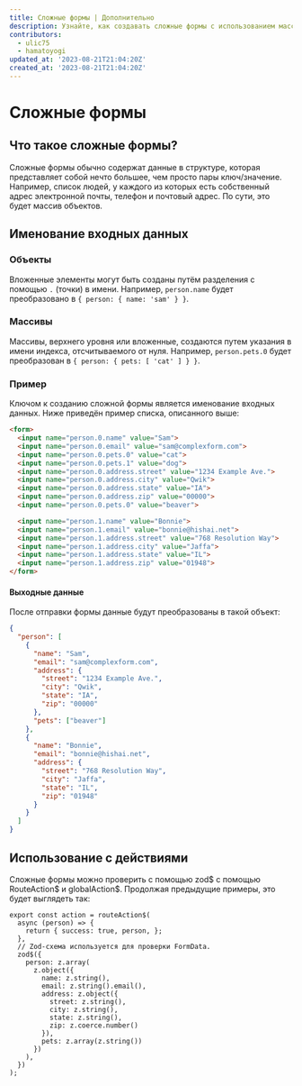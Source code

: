 ```yaml
---
title: Сложные формы | Дополнительно
description: Узнайте, как создавать сложные формы с использованием массивов и объектов.
contributors:
  - ulic75
  - hamatoyogi
updated_at: '2023-08-21T21:04:20Z'
created_at: '2023-08-21T21:04:20Z'
---
```


# Сложные формы

## Что такое сложные формы?

Сложные формы обычно содержат данные в структуре, которая представляет собой нечто большее, чем просто пары ключ/значение. Например, список людей, у каждого из которых есть собственный адрес электронной почты, телефон и почтовый адрес. По сути, это будет массив объектов.

## Именование входных данных

### Объекты

Вложенные элементы могут быть созданы путём разделения с помощью `.` (точки) в имени. Например, `person.name` будет преобразовано в `{ person: { name: 'sam' } }`.

### Массивы

Массивы, верхнего уровня или вложенные, создаются путем указания в имени индекса, отсчитываемого от нуля. Например, `person.pets.0` будет преобразован в `{ person: { pets: [ 'cat' ] } }`.

### Пример

Ключом к созданию сложной формы является именование входных данных. Ниже приведён пример списка, описанного выше:

```html
<form>
  <input name="person.0.name" value="Sam">
  <input name="person.0.email" value="sam@complexform.com">
  <input name="person.0.pets.0" value="cat">
  <input name="person.0.pets.1" value="dog">
  <input name="person.0.address.street" value="1234 Example Ave.">
  <input name="person.0.address.city" value="Qwik">
  <input name="person.0.address.state" value="IA">
  <input name="person.0.address.zip" value="00000">
  <input name="person.0.pets.0" value="beaver">

  <input name="person.1.name" value="Bonnie">
  <input name="person.1.email" value="bonnie@hishai.net">
  <input name="person.1.address.street" value="768 Resolution Way">
  <input name="person.1.address.city" value="Jaffa">
  <input name="person.1.address.state" value="IL">
  <input name="person.1.address.zip" value="01948">
</form>
```

#### Выходные данные

После отправки формы данные будут преобразованы в такой объект:

```json
{
  "person": [
    {
      "name": "Sam",
      "email": "sam@complexform.com",
      "address": {
        "street": "1234 Example Ave.",
        "city": "Qwik",
        "state": "IA",
        "zip": "00000"
      },
      "pets": ["beaver"]
    },
    {
      "name": "Bonnie",
      "email": "bonnie@hishai.net",
      "address": {
        "street": "768 Resolution Way",
        "city": "Jaffa",
        "state": "IL",
        "zip": "01948"
      }
    }
  ]
}
```

## Использование с действиями

Сложные формы можно проверить с помощью zod$ с помощью RouteAction$ и globalAction$. Продолжая предыдущие примеры, это будет выглядеть так:

```tsx
export const action = routeAction$(
  async (person) => {
    return { success: true, person, };
  },
  // Zod-схема используется для проверки FormData.
  zod$({
    person: z.array(
      z.object({
        name: z.string(),
        email: z.string().email(),
        address: z.object({
          street: z.string(),
          city: z.string(),
          state: z.string(),
          zip: z.coerce.number()
        }),
        pets: z.array(z.string())
      })
    ),
  })
);
```
